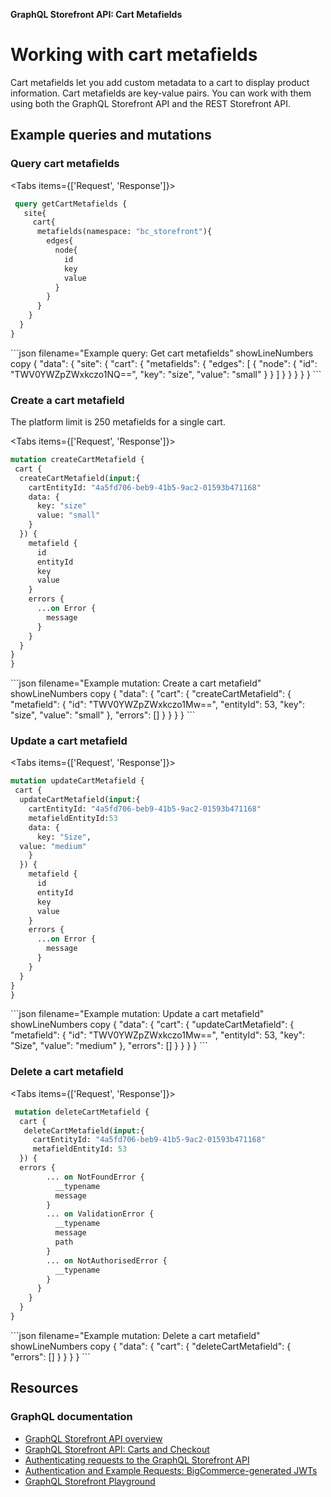 **GraphQL Storefront API: Cart Metafields**

# Working with cart metafields

Cart metafields let you add custom metadata to a cart to display product information. Cart metafields are key-value pairs. You can work with them using both the GraphQL Storefront API and the REST Storefront API.

## Example queries and mutations

### Query cart metafields

<Tabs items={['Request', 'Response']}>
  <Tab>
```graphql filename="Example query: Get cart metafields" showLineNumbers copy 
 query getCartMetafields {
   site{
     cart{
      metafields(namespace: "bc_storefront"){
        edges{
          node{
            id
            key
            value
          }
        }
      }
    }
  }
}
```
</Tab>
<Tab>
```json filename="Example query: Get cart metafields" showLineNumbers copy
{
  "data": {
    "site": {
      "cart": {
        "metafields": {
          "edges": [
            {
              "node": {
                "id": "TWV0YWZpZWxkczo1NQ==",
                "key": "size",
                "value": "small"
              }
            }
          ]
        }
      }
    }
  }
}
```
</Tab>
</Tabs>


### Create a cart metafield

<Callout type="info">
The platform limit is 250 metafields for a single cart. 
</Callout>

<Tabs items={['Request', 'Response']}>
  <Tab>
```graphql filename="Example mutation: Create a cart metafield" showLineNumbers copy 
mutation createCartMetafield { 
 cart {
  createCartMetafield(input:{
    cartEntityId: "4a5fd706-beb9-41b5-9ac2-01593b471168"
    data: {
      key: "size"
      value: "small"
    }
  }) {
    metafield {
      id
      entityId
      key
      value
    }
    errors {
      ...on Error {
        message
      }
    }
  }
}
}
 ```
</Tab>
  <Tab>
  ```json filename="Example mutation: Create a cart metafield" showLineNumbers copy
  {
  "data": {
    "cart": {
      "createCartMetafield": {
        "metafield": {
          "id": "TWV0YWZpZWxkczo1Mw==",
          "entityId": 53,
          "key": "size",
          "value": "small"
        },
        "errors": []
      }
    }
  }
}
```
  </Tab>
</Tabs>

### Update a cart metafield
<Tabs items={['Request', 'Response']}>
  <Tab>
  ```graphql filename="Example mutation: Update a cart metafield" showLineNumbers copy 
  mutation updateCartMetafield {
   cart {
    updateCartMetafield(input:{
      cartEntityId: "4a5fd706-beb9-41b5-9ac2-01593b471168"
      metafieldEntityId:53
      data: {
        key: "Size",
	value: "medium"
      }
    }) {
      metafield {
        id
        entityId
        key
        value
      }
      errors {
        ...on Error {
          message
        }
      }
    }
  }
}

```
</Tab>
  <Tab>
```json filename="Example mutation: Update a cart metafield" showLineNumbers copy
 {
  "data": {
    "cart": {
      "updateCartMetafield": {
        "metafield": {
          "id": "TWV0YWZpZWxkczo1Mw==",
          "entityId": 53,
          "key": "Size",
          "value": "medium"
        },
        "errors": []
      }
    }
  }
}
```
  </Tab>
</Tabs>

### Delete a cart metafield
<Tabs items={['Request', 'Response']}>
  <Tab>
```graphql filename="Example mutation: Delete a cart metafield" showLineNumbers copy 
 mutation deleteCartMetafield {
  cart {
   deleteCartMetafield(input:{
     cartEntityId: "4a5fd706-beb9-41b5-9ac2-01593b471168"
     metafieldEntityId: 53
  }) {
  errors {
        ... on NotFoundError {
          __typename
          message
        }
        ... on ValidationError {
          __typename
          message
          path
        }
        ... on NotAuthorisedError {
          __typename
        }
      }
    }
  }
}
```
</Tab>
  <Tab>
```json filename="Example mutation: Delete a cart metafield" showLineNumbers copy
{
  "data": {
    "cart": {
      "deleteCartMetafield": {
        "errors": []
      }
    }
  }
}
```
  </Tab>
</Tabs>

## Resources

### GraphQL documentation
- [GraphQL Storefront API overview](/docs/storefront/graphql)
- [GraphQL Storefront API: Carts and Checkout](/docs/storefront/cart-checkout/guide/graphql-storefront)
- [Authenticating requests to the GraphQL Storefront API](/docs/start/authentication/graphql-storefront)
- [Authentication and Example Requests: BigCommerce-generated JWTs](/docs/start/authentication#bigcommerce-generated-jwts)
- [GraphQL Storefront Playground](/graphql-storefront/playground)

